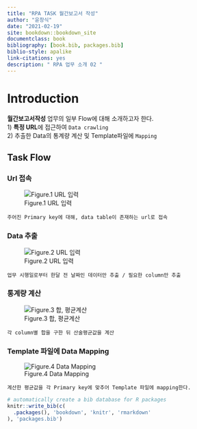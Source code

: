 --- 
title: "RPA TASK 월간보고서 작성"
author: "윤창식"
date: "2021-02-19"
site: bookdown::bookdown_site
documentclass: book
bibliography: [book.bib, packages.bib]
biblio-style: apalike
link-citations: yes
description: " RPA 업무 소개 02 "
---

# Introduction

**월간보고서작성** 업무의 일부 Flow에 대해 소개하고자 한다.  
  1) **특정 URL**에 접근하여 `Data crawling`  
  2) 추출한 Data의 통계량 계산 및 Template파일에 `Mapping`
 

## Task Flow

### Url 접속 

![Figure.1 URL 입력 ](./img/data_table.png){width=0.5%,height=0.5%}

```
주어진 Primary key에 대해, data table이 존재하는 url로 접속  

```


### Data 추출  

![Figure.2 URL 입력 ](./img/data_extract.PNG){width=0.5%,height=0.5%}

```
업무 시행일로부터 한달 전 날짜인 데이터만 추출 / 필요한 column만 추출 

```


### 통계량 계산  

![Figure.3 합, 평균계산 ](./img/statistics_table.PNG){width=0.5%,height=0.5%}

```
각 column별 합을 구한 뒤 산술평균값을 계산 

```

### Template 파일에 Data Mapping


![Figure.4 Data Mapping ](./img/template_mapping.PNG){width=0.5%,height=0.5%}

```
계산한 평균값을 각 Primary key에 맞추어 Template 파일에 mapping한다. 

```



```{r include=FALSE}
# automatically create a bib database for R packages
knitr::write_bib(c(
  .packages(), 'bookdown', 'knitr', 'rmarkdown'
), 'packages.bib')
```
